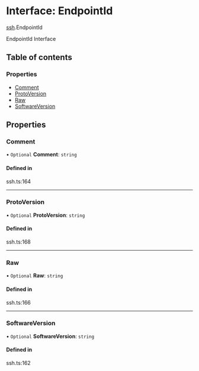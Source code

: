 # Interface: EndpointId

[ssh](/templates/protocols/javascript/modules/ssh).EndpointId

EndpointId Interface

## Table of contents

### Properties

- [Comment](/templates/protocols/javascript/modules/ssh.EndpointId#comment)
- [ProtoVersion](/templates/protocols/javascript/modules/ssh.EndpointId#protoversion)
- [Raw](/templates/protocols/javascript/modules/ssh.EndpointId#raw)
- [SoftwareVersion](/templates/protocols/javascript/modules/ssh.EndpointId#softwareversion)

## Properties

### Comment

• `Optional` **Comment**: `string`

#### Defined in

ssh.ts:164

___

### ProtoVersion

• `Optional` **ProtoVersion**: `string`

#### Defined in

ssh.ts:168

___

### Raw

• `Optional` **Raw**: `string`

#### Defined in

ssh.ts:166

___

### SoftwareVersion

• `Optional` **SoftwareVersion**: `string`

#### Defined in

ssh.ts:162
